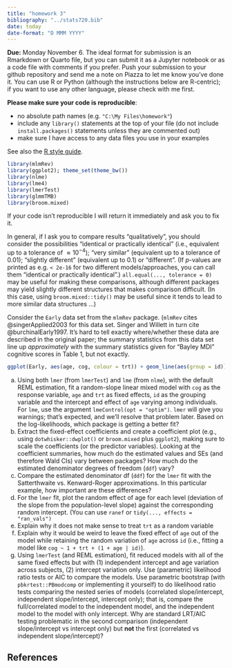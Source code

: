 ```yaml
---
title: "homework 3"
bibliography: "../stats720.bib"
date: today
date-format: "D MMM YYYY"
---
```


**Due:** Monday November 6. The ideal format for submission is an Rmarkdown or Quarto file, but you can submit it as a Jupyter notebook or as a code file with comments if you prefer. Push your submission to your github repository and send me a note on Piazza to let me know you've done it. You can use R or Python (although the instructions below are R-centric); if you want to use any other language, please check with me first.

**Please make sure your code is reproducible**:

* no absolute path names (e.g. `"C:\My Files\homework"`)
* include any `library()` statements at the top of your file (do not include `install.packages()` statements unless they are commented out)
* make sure I have access to any data files you use in your examples

See also the [R style guide](https://bbolker.github.io/stats720/R_style.html).

```r
library(mlmRev)
library(ggplot2); theme_set(theme_bw())
library(nlme)
library(lme4)
library(lmerTest)
library(glmmTMB)
library(broom.mixed)
```

If your code isn't reproducible I will return it immediately and ask you to fix it.

In general, if I ask you to compare results "qualitatively", you should consider the possibilities "identical or practically identical" (i.e., equivalent up to a tolerance of $\approx 10^{-4}$); "very similar" (equivalent up to a tolerance of 0.01); "slightly different" (equivalent up to 0.1) or "different". (If $p$-values are printed as e.g. `< 2e-16` for two different models/approaches, you can call them "identical or practically identical".)  `all.equal(..., tolerance = 0)` may be useful for making these comparisons, although different packages may yield slightly different structures that makes comparison difficult. (In this case, using `broom.mixed::tidy()` may be useful since it tends to lead to more similar data structures ...)

Consider the `Early` data set from the `mlmRev` package. (`mlmRev` cites @singerApplied2003 for this data set. Singer and Willett in turn cite @burchinalEarly1997. It's hard to tell exactly where/whether these data are described in the original paper; the summary statistics from this data set line up *approximately* with the summary statistics given for "Bayley MDI" cognitive scores in Table 1, but not exactly.

```r
ggplot(Early, aes(age, cog, colour = trt)) + geom_line(aes(group = id))
```

a. Using both `lmer` (from `lmerTest`) and `lme` (from `nlme`), with the default REML estimation, fit a random-slope linear mixed model with `cog` as the response variable, `age` and `trt` as fixed effects, `id` as the grouping variable and the intercept and effect of `age` varying among individuals. For `lme`, use the argument `lmeControl(opt = "optim")`. `lmer` will give you warnings; that's expected, and we'll resolve that problem later. Based on the log-likelihoods, which package is getting a better fit?
b. Extract the fixed-effect coefficients and create a coefficient plot (e.g., using `dotwhisker::dwplot()` or `broom.mixed` plus `ggplot2`), making sure to scale the coefficients (or the predictor variables). Looking at the coefficient summaries, how much do the estimated values and SEs (and therefore Wald CIs) vary between packages? How much do the estimated denominator degrees of freedom (`ddf`) vary?
c. Compare the estimated denominator df (`ddf`) for the `lmer` fit with the Satterthwaite vs. Kenward-Roger approximations. In this particular example, how important are these differences?
d. For the `lmer` fit, plot the random effect of age for each level (deviation of the slope from the population-level slope) against the corresponding random intercept. (You can use `ranef` or `tidy(..., effects = "ran_vals")`
e. Explain why it does not make sense to treat `trt` as a random variable
f. Explain why it would be weird to leave the fixed effect of `age` out of the model while retaining the random variation of `age` across `id` (i.e., fitting a model like `cog ~ 1 + trt + (1 + age | id)`).
h. Using `lmerTest` (and REML estimation), fit reduced models with all of the same fixed effects but with (1) independent intercept and age variation across subjects, (2) intercept variation only. Use (parametric) likelihood ratio tests or AIC to compare the models. Use parametric bootstrap (with `pbkrtest::PBmodcomp` or implementing it yourself) to do likelihood ratio tests comparing the nested series of models (correlated slope/intercept, independent slope/intercept, intercept only); that is, compare the full/correlated model to the independent model, and the independent model to the model with only intercept. Why are standard LRT/AIC testing problematic in the second comparison (independent slope/intercept vs intercept only) but **not** the first (correlated vs independent slope/intercept)?

## References

